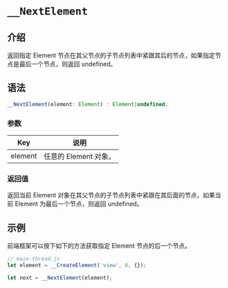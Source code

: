 # `__NextElement`

## 介绍

返回指定 Element 节点在其父节点的子节点列表中紧跟其后的节点，如果指定节点是最后一个节点，则返回 undefined。

## 语法

```jsx
__NextElement(element: Element) : Element|undefined;
```

### 参数

|   Key   | 说明                  |
| :-----: | --------------------- |
| element | 任意的 Element 对象。 |

### 返回值

返回当前 Element 对象在其父节点的子节点列表中紧跟在其后面的节点，如果当前 Element 为最后一个节点，则返回 undefined。

## 示例

前端框架可以按下如下的方法获取指定 Element 节点的后一个节点。

```jsx
// main-thread.js
let element = __CreateElement('view', 0, {});

let next = __NextElement(element);
```

